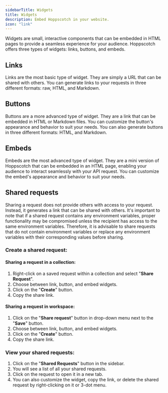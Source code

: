 ```yaml
---
sidebarTitle: Widgets
title: Widgets
description: Embed Hoppscotch in your website.
icon: "link"
---
```


Widgets are small, interactive components that can be embedded in HTML pages to provide a seamless experience for your audience. Hoppscotch offers three types of widgets: links, buttons, and embeds.

## Links

Links are the most basic type of widget. They are simply a URL that can be shared with others. You can generate links to your requests in three different formats: raw, HTML, and Markdown.

## Buttons

Buttons are a more advanced type of widget. They are a link that can be embedded in HTML or Markdown files. You can customize the button's appearance and behavior to suit your needs. You can also generate buttons in three different formats: HTML, and Markdown.

## Embeds

Embeds are the most advanced type of widget. They are a mini version of Hoppscotch that can be embedded in an HTML page, enabling your audience to interact seamlessly with your API request. You can customize the embed's appearance and behavior to suit your needs.

## Shared requests

Sharing a request does not provide others with access to your request. Instead, it generates a link that can be shared with others. It's important to note that if a shared request contains any environment variables, proper functionality may be compromised unless the recipient has access to the same environment variables. Therefore, it is advisable to share requests that do not contain environment variables or replace any environment variables with their corresponding values before sharing.

### Create a shared request:

#### Sharing a request in a collection:

1. Right-click on a saved request within a collection and select "**Share Request**".
2. Choose between link, button, and embed widgets.
3. Click on the "**Create**" button.
4. Copy the share link.

#### Sharing a request in workspace:

1. Click on the "**Share request**" button in drop-down menu next to the "**Save**" button.
2. Choose between link, button, and embed widgets.
3. Click on the "**Create**" button.
4. Copy the share link.

### View your shared requests:

1. Click on the "**Shared Requests**" button in the sidebar.
2. You will see a list of all your shared requests.
3. Click on the request to open it in a new tab.
4. You can also customize the widget, copy the link, or delete the shared request by right-clicking on it or 3-dot menu.
